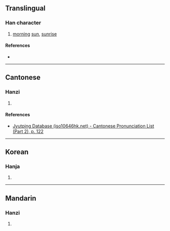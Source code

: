 {{character info/new}}
==Translingual==

===Han character===
{{Han char|rn=72|rad=日|as=04|sn=8|four=65017|canj=APU|ids=⿰日屯}}

# [[morning]] [[sun]], [[sunrise]]

====References====
* {{Han ref|kx=0490.270|dkj=13777|dj=0851.260|hdz=21489.060|uh=65FD|ud=26109|bh=CCCE|bd=52430}}

----

==Cantonese==

===Hanzi===
{{yue-hanzi|jyut=[[tan1]]|y=tan1}}

# {{defn|lang=yue|sort=日04}}

====References====
* [http://www.iso10646hk.net/jp/document/download.jsp Jyutping Database (iso10646hk.net) - Cantonese Pronunciation List (Part 2), p. 122]

----

==Korean==

===Hanja===
{{ko-hanja|hangeul=돈|eumhun=|rv=don|mr=ton|y=ton}}

# {{defn|lang=ko|sort=日04}}

----

==Mandarin==

===Hanzi===
{{cmn-hanzi|pin=[[tùn]] ([[tun4]])|wg=t'un<sup>4</sup>}}

# {{defn|lang=cmn|sort=日04}}